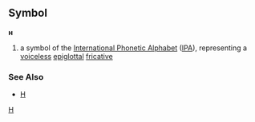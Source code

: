 ==Symbol==
'''ʜ'''

#a symbol of the [[International Phonetic Alphabet]] ([[IPA]]), representing a [[voiceless]] [[epiglottal]] [[fricative]]
===See Also===
*[[H]]
[[Category:IPA symbols|H]]
